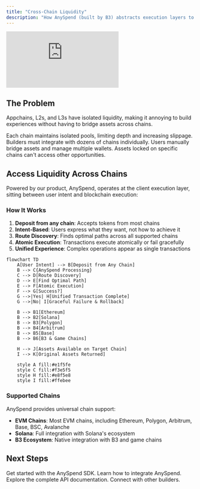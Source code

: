 ```yaml
---
title: "Cross-Chain Liquidity"
description: "How AnySpend (built by B3) abstracts execution layers to provide unified access to liquidity across all blockchain networks"
---
```


 <iframe
   className="w-full aspect-video rounded-xl"
    src="https://customer-gg6qs7nm5ue94t64.cloudflarestream.com/03160a1a61ac99b9003e44a2059c7dae/iframe?muted=true&loop=true&autoplay=true&poster=https%3A%2F%2Fcustomer-gg6qs7nm5ue94t64.cloudflarestream.com%2F03160a1a61ac99b9003e44a2059c7dae%2Fthumbnails%2Fthumbnail.jpg%3Ftime%3D%26height%3D600"
    title="Liquidity Fragmentation"
    frameBorder="0"
  allow="accelerometer; autoplay; clipboard-write; encrypted-media; gyroscope; picture-in-picture"
  allowFullScreen
  ></iframe>

## The Problem

Appchains, L2s, and L3s have isolated liquidity, making it annoying to build experiences without having to bridge assets across chains.


<CardGroup cols={2}>

<Card title="Fragmented Liquidity" icon="puzzle-piece">
  Each chain maintains isolated pools, limiting depth and increasing slippage.
</Card>

<Card title="Complex Integration" icon="gears">
  Builders must integrate with dozens of chains individually.
</Card>

<Card title="Poor UX" icon="face-frown">
  Users manually bridge assets and manage multiple wallets.
</Card>

<Card title="Capital Inefficiency" icon="chart-line-down">
  Assets locked on specific chains can't access other opportunities.
</Card>

</CardGroup>

## Access Liquidity Across Chains

Powered by our product, AnySpend, operates at the client execution layer, sitting between user intent and blockchain execution:

### How It Works

1. **Deposit from any chain**: Accepts tokens from most chains
2. **Intent-Based**: Users express what they want, not how to achieve it
3. **Route Discovery**: Finds optimal paths across all supported chains
4. **Atomic Execution**: Transactions execute atomically or fail gracefully
5. **Unified Experience**: Complex operations appear as single transactions

```mermaid
flowchart TD
    A[User Intent] --> B[Deposit from Any Chain]
    B --> C{AnySpend Processing}
    C --> D[Route Discovery]
    D --> E[Find Optimal Path]
    E --> F[Atomic Execution]
    F --> G[Success?]
    G -->|Yes| H[Unified Transaction Complete]
    G -->|No| I[Graceful Failure & Rollback]
    
    B --> B1[Ethereum]
    B --> B2[Solana]
    B --> B3[Polygon]
    B --> B4[Arbitrum]
    B --> B5[Base]
    B --> B6[B3 & Game Chains]
    
    H --> J[Assets Available on Target Chain]
    I --> K[Original Assets Returned]
    
    style A fill:#e1f5fe
    style C fill:#f3e5f5
    style H fill:#e8f5e8
    style I fill:#ffebee
```

### Supported Chains

AnySpend provides universal chain support:

- **EVM Chains**: Most EVM chains, including Ethereum, Polygon, Arbitrum, Base, BSC, Avalanche
- **Solana**: Full integration with Solana's ecosystem
- **B3 Ecosystem**: Native integration with B3 and game chains

## Next Steps

<CardGroup cols={2}>

<Card title="Try AnySpend" icon="rocket" href="/anyspend/introduction">
  Get started with the AnySpend SDK.
</Card>

<Card title="Integration Guide" icon="book" href="/anyspend/installation">
  Learn how to integrate AnySpend.
</Card>

<Card title="API Reference" icon="code" href="/anyspend/api-reference/introduction">
  Explore the complete API documentation.
</Card>

<Card title="Join Discord" icon="discord" href="https://discord.gg/b3dotfun">
  Connect with other builders.
</Card>

</CardGroup>
